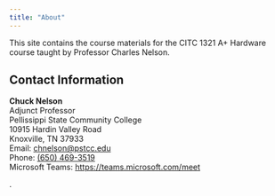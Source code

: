 ```yaml
---
title: "About"
---
```


This site contains the course materials for the CITC 1321 A+ Hardware course taught by Professor Charles Nelson.

## Contact Information

**Chuck Nelson**<br>
Adjunct Professor<br>
Pellissippi State Community College<br>
10915 Hardin Valley Road<br>
Knoxville, TN 37933<br>
Email: [chnelson@pstcc.edu](mailto:chnelson@pstcc.edu)<br>
Phone: [(650) 469-3519](tel:+16504693519)<br>
Microsoft Teams: [https://teams.microsoft.com/meet](https://teams.microsoft.com/meet/2686443596174?p=dAjVIeCQyaNLL8QItl)

.
